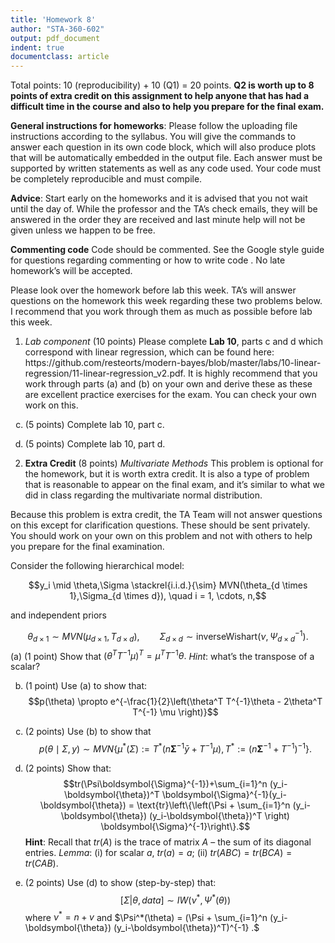 ```yaml
---
title: 'Homework 8'
author: "STA-360-602"
output: pdf_document
indent: true
documentclass: article
---
```


Total points: 10 (reproducibility) + 10 (Q1) = 20 points. **Q2 is worth up to 8 points of extra credit on this assignment to help anyone that has had a difficult time in the course and also to help you prepare for the final exam.**\

**General instructions for homeworks**: Please follow the uploading file instructions according to the syllabus. You will give the commands to answer each question in its own code block, which will also produce plots that will be automatically embedded in the output file. Each answer must be supported by written statements as well as any code used. Your code must be completely reproducible and must compile. 

**Advice**: Start early on the homeworks and it is advised that you not wait until the day of. While the professor and the TA's check emails, they will be answered in the order they are received and last minute help will not be given unless we happen to be free.  

**Commenting code**
Code should be commented. See the Google style guide for questions regarding commenting or how to write 
code \url{https://google.github.io/styleguide/Rguide.xml}. No late homework's will be accepted.

Please look over the homework before lab this week. TA's will answer questions on the homework this week regarding these two 
problems below. I recommend that you work through them as much as possible before lab this week.

1. *Lab component* (10 points) Please complete **Lab 10**, parts c and d which correspond with linear regression, which can be found here:  https://github.com/resteorts/modern-bayes/blob/master/labs/10-linear-regression/11-linear-regression_v2.pdf. It is highly recommend that you work through parts (a) and (b) on your own and derive these as these are excellent practice exercises for the exam. You can check your own work on this.
  c) (5 points) Complete lab 10, part c.
  
  d) (5 points) Complete lab 10, part d.

\newpage

2. **Extra Credit** (8 points) *Multivariate Methods* 
This problem is optional for the homework, but it is worth extra credit. It is also a type of problem that is reasonable to appear on the final exam, and it's similar to what we did in class regarding the multivariate normal distribution. 

Because this problem is extra credit, the TA Team will not answer questions on this except for clarification questions. These should be sent privately. You should work on your own on this problem and not with others to help you prepare for the final examination. 

Consider the following hierarchical model:

$$y_i \mid \theta,\Sigma \stackrel{i.i.d.}{\sim} MVN(\theta_{d \times 1},\Sigma_{d \times d}), \quad i = 1, \cdots, n,$$

and independent priors 

$$\theta_{d \times 1} \sim MVN(\mu_{d \times 1}, T_{d \times d}), 
\qquad \Sigma_{d \times d} \sim \text{inverseWishart}(\nu, \Psi^{-1}_{d \times d}).$$
  (a) (1 point) Show that $(\theta^T T^{-1} \mu)^T = \mu^T T^{-1} \theta.$ *Hint*: what's the transpose of a scalar?
    
  (b) (1 point) Use (a) to show that:
  $$p(\theta) \propto e^{-\frac{1}{2}\left(\theta^T T^{-1}\theta - 2\theta^T T^{-1} \mu \right)}$$
  
  (c) (2 points) Use (b) to show that
  $$ p(\theta \mid \Sigma, y ) \sim MVN\left\{\mu^*(\Sigma) := {T^*}(n \boldsymbol{\Sigma}^{-1}\bar{y} + T^{-1}\mu), T^* := (n\boldsymbol{\Sigma}^{-1} + T^{-1})^{-1}\right\}. $$
  
  (d) (2 points) Show that:
  $$tr(\Psi\boldsymbol{\Sigma}^{-1})+\sum_{i=1}^n (y_i-\boldsymbol{\theta})^T \boldsymbol{\Sigma}^{-1}(y_i-\boldsymbol{\theta}) = \text{tr}\left\{\left(\Psi + \sum_{i=1}^n (y_i-\boldsymbol{\theta}) (y_i-\boldsymbol{\theta})^T \right) \boldsymbol{\Sigma}^{-1}\right\}.$$
  **Hint**: Recall that $tr(A)$ is the trace of matrix $A$ -- the sum of its diagonal entries. *Lemma*: (i) for scalar $a$, $tr(a)=a$; (ii) $tr(ABC) = tr(BCA) = tr(CAB)$.
  
  (e) (2 points) Use (d) to show (step-by-step) that:
  $$[\Sigma|\theta,data] \sim IW(\nu^*, \Psi^*(\theta))$$
  where $\nu^* = n + v$ and $\Psi^*(\theta) = (\Psi + \sum_{i=1}^n (y_i-\boldsymbol{\theta}) (y_i-\boldsymbol{\theta})^T)^{-1} .$